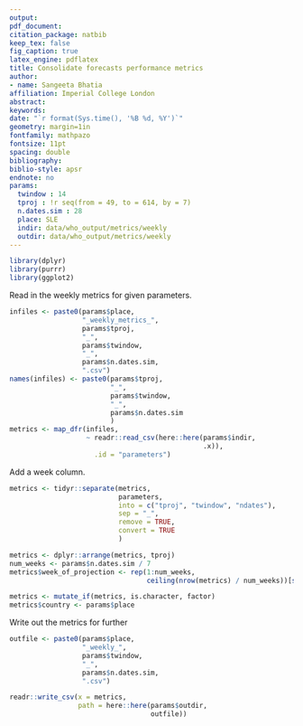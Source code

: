 ```yaml
---
output: 
pdf_document:
citation_package: natbib
keep_tex: false
fig_caption: true
latex_engine: pdflatex
title: Consolidate forecasts performance metrics
author:
- name: Sangeeta Bhatia
affiliation: Imperial College London
abstract: 
keywords: 
date: "`r format(Sys.time(), '%B %d, %Y')`"
geometry: margin=1in
fontfamily: mathpazo
fontsize: 11pt
spacing: double
bibliography: 
biblio-style: apsr
endnote: no
params:
  twindow : 14
  tproj : !r seq(from = 49, to = 614, by = 7)
  n.dates.sim : 28
  place: SLE
  indir: data/who_output/metrics/weekly
  outdir: data/who_output/metrics/weekly
---
```


```r
library(dplyr)
library(purrr)
library(ggplot2)
```
Read in the weekly metrics for given parameters.

```r
infiles <- paste0(params$place,
                  "_weekly_metrics_",
                  params$tproj,
                  "_",
                  params$twindow,
                  "_",
                  params$n.dates.sim,
                  ".csv")
names(infiles) <- paste0(params$tproj,
                         "_",
                         params$twindow,
                         "_",
                         params$n.dates.sim
                         )
metrics <- map_dfr(infiles,
                   ~ readr::read_csv(here::here(params$indir,
                                                .x)),
                     .id = "parameters") 


```

Add a week column.

```r
metrics <- tidyr::separate(metrics,
                           parameters,
                           into = c("tproj", "twindow", "ndates"),
                           sep = "_",
                           remove = TRUE,
                           convert = TRUE
                           )

metrics <- dplyr::arrange(metrics, tproj)
num_weeks <- params$n.dates.sim / 7
metrics$week_of_projection <- rep(1:num_weeks,
                                  ceiling(nrow(metrics) / num_weeks))[seq_len(nrow(metrics))]

metrics <- mutate_if(metrics, is.character, factor)
metrics$country <- params$place

```

Write out the metrics for further 

```r
outfile <- paste0(params$place,
                  "_weekly_",
                  params$twindow,
                  "_",
                  params$n.dates.sim,
                  ".csv")

readr::write_csv(x = metrics,
                 path = here::here(params$outdir,
                                   outfile))
```
